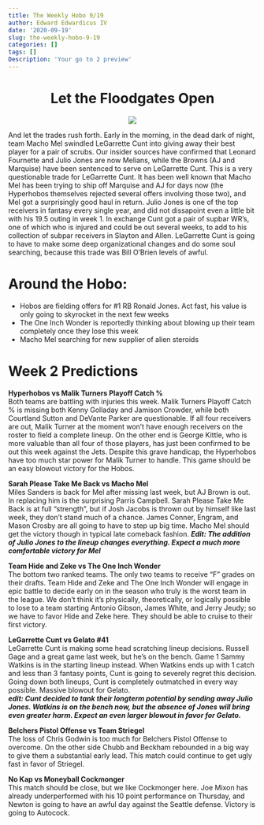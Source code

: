 ```yaml
---
title: The Weekly Hobo 9/19
author: Edward Edwardicus IV
date: '2020-09-19'
slug: the-weekly-hobo-9-19
categories: []
tags: []
Description: 'Your go to 2 preview'
---
```

<center>
# Let the Floodgates Open
![](https://cbsaustin.com/resources/media/8ed959e5-9ae7-471d-ac14-7fa4bd2ebcfb-large16x9_FLOODGATES.png?1557428176851)
</center>

And let the trades rush forth. Early in the morning, in the dead dark of night, team Macho Mel swindled LeGarrette Cunt into giving away their best player for a pair of scrubs. Our insider sources have confirmed that Leonard Fournette and Julio Jones are now Melians, while the Browns (AJ and Marquise) have been sentenced to serve on LeGarrette Cunt. This is a very questionable trade for LeGarrette Cunt. It has been well known that Macho Mel has been trying to ship off Marquise and AJ for days now (the Hyperhobos themselves rejected several offers involving those two), and Mel got a surprisingly good haul in return. Julio Jones is one of the top receivers in fantasy every single year, and did not dissapoint even a little bit with his 19.5 outing in week 1. In exchange Cunt got a pair of supbar WR's, one of which who is injured and could be out several weeks, to add to his collection of subpar receivers in Slayton and Allen. LeGarrette Cunt is going to have to make some deep organizational changes and do some soul searching, because this trade was Bill O'Brien levels of awful.  

# Around the Hobo:
* Hobos are fielding offers for #1 RB Ronald Jones. Act fast, his value is only going to skyrocket in the next few weeks
* The One Inch Wonder is reportedly thinking about blowing up their team completely once they lose this week
* Macho Mel searching for new supplier of alien steroids

# Week 2 Predictions

<strong>Hyperhobos vs Malik Turners Playoff Catch %</strong> <br>
Both teams are battling with injuries this week. Malik Turners Playoff Catch % is missing both Kenny Golladay and Jamison Crowder, while both Courtland Sutton and DeVante Parker are questionable. If all four receivers are out, Malik Turner at the moment won’t have enough receivers on the roster to field a complete lineup. On the other end is George Kittle, who is more valuable than all four of those players, has just been confirmed to be out this week against the Jets. Despite this grave handicap, the Hyperhobos have too much star power for Malik Turner to handle. This game should be an easy blowout victory for the Hobos. 

<strong>Sarah Please Take Me Back vs Macho Mel</strong><br>
Miles Sanders is back for Mel after missing last week, but AJ Brown is out. In replacing him is the surprising Parris Campbell. Sarah Please Take Me Back is at full “strength”, but if Josh Jacobs is thrown out by himself like last week, they don’t stand much of a chance. James Conner, Engram, and Mason Crosby are all going to have to step up big time. Macho Mel should get the victory though in typical late comeback fashion.
<strong><i>Edit: The addition of Julio Jones to the lineup changes everything. Expect a much more comfortable victory for Mel</i></strong>

<strong>Team Hide and Zeke vs The One Inch Wonder</strong><br>
The bottom two ranked teams. The only two teams to receive “F” grades on their drafts. Team Hide and Zeke and The One Inch Wonder will engage in epic battle to decide early on in the season who truly is the worst team in the league. We don’t think it’s physically, theoretically, or logically possible to lose to a team starting Antonio Gibson, James White, and Jerry Jeudy; so we have to favor Hide and Zeke here. They should be able to cruise to their first victory.

<strong>LeGarrette Cunt vs Gelato #41</strong><br>
LeGarrette Cunt is making some head scratching lineup decisions. Russell Gage and a great game last week, but he’s on the bench. Game 1 Sammy Watkins is in the starting lineup instead. When Watkins ends up with 1 catch and less than 3 fantasy points, Cunt is going to severely regret this decision. Going down both lineups, Cunt is completely outmatched in every way possible. Massive blowout for Gelato. <br>
<strong><i>edit: Cunt decided to tank their longterm potential by sending away Julio Jones. Watkins is on the bench now, but the absence of Jones will bring even greater harm. Expect an even larger blowout in favor for Gelato.</i></strong>

<strong>Belchers Pistol Offense vs Team Striegel</strong><br>
The loss of Chris Godwin is too much for Belchers Pistol Offense to overcome. On the other side Chubb and Beckham rebounded in a big way to give them a substantial early lead. This match could continue to get ugly fast in favor of Striegel.

<strong>No Kap vs Moneyball Cockmonger</strong><br>
This match should be close, but we like Cockmonger here. Joe Mixon has already underperformed with his 10 point performance on Thursday, and Newton is going to have an awful day against the Seattle defense. Victory is going to Autocock. 
